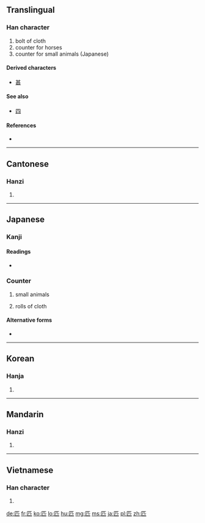 {{also|疋}}
==Translingual==

===Han character===
{{Han char|rn=23|rad=匸|as=02|sn=4|four=7171<sub>1</sub>|canj=尸金 (SC)}}

# bolt of cloth
# counter for horses
# counter for small animals (Japanese)

====Derived characters====
* [[甚]]

====See also====
* [[四]]

====References====
* {{Han ref|kx=0154.360|dkj=02673|dj=0347.110|hdz=10081.060|uh=5339|ud=21305|bh=A4C7|bd=42183}}

----

==Cantonese==

===Hanzi===
{{yue-hanzi|jyut=[[pat1]]|y=[[pat1]]}}

# {{defn|lang=yue|sort=匸02}}

----

==Japanese==

===Kanji===
{{ja-kanji|grade=7|rs=匸02}}

====Readings====
* {{ja-readings|on=[[ひつ]] (hitsu), [[ひき]] (hiki)|kun=[[たぐい]] (tagui), [[たぐう]] (taguu)}}

===Counter===
{{ja-pos|k|counter|hira=ひき|rom=hiki}}

# small animals 
#: {{usex|[[犬]]が一'''匹'''います。|tr=いぬがい'''っぴき'''います。<br/>''Inu ga i'''ppiki''' imasu.''|t=There is one dog.|lang=ja}}
# rolls of cloth

====Alternative forms====
* {{l|ja|疋}}

----

==Korean==

===Hanja===
{{ko-hanja|hangeul=[[필]], [[목]]|rv=pil, mok|mr=p'il, mok}}

# {{defn|lang=ko|sort=匸02}}

----

==Mandarin==

===Hanzi===
{{cmn-hanzi|pin=[[pǐ]] ([[pi3]])|wg=p'i<sup>3</sup>}}

# {{defn|lang=cmn|sort=匸02}}

----

==Vietnamese==

===Han character===
{{vi-hantu|[[thất]], [[sất]], [[sơ]], [[sớt]], [[sứt]], [[thớt]]|rs=匸02}}

# {{defn|lang=vi|sort=匸02}}

[[de:匹]]
[[fr:匹]]
[[ko:匹]]
[[lo:匹]]
[[hu:匹]]
[[mg:匹]]
[[ms:匹]]
[[ja:匹]]
[[pl:匹]]
[[zh:匹]]